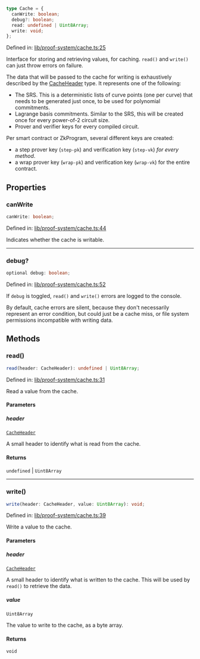 ```ts
type Cache = {
  canWrite: boolean;
  debug?: boolean;
  read: undefined | Uint8Array;
  write: void;
};
```

Defined in: [lib/proof-system/cache.ts:25](https://github.com/o1-labs/o1js/blob/fca908c243ee8e908efacaf73a882d48759e675a/src/lib/proof-system/cache.ts#L25)

Interface for storing and retrieving values, for caching.
`read()` and `write()` can just throw errors on failure.

The data that will be passed to the cache for writing is exhaustively described by the [CacheHeader](CacheHeader.mdx) type.
It represents one of the following:
- The SRS. This is a deterministic lists of curve points (one per curve) that needs to be generated just once,
  to be used for polynomial commitments.
- Lagrange basis commitments. Similar to the SRS, this will be created once for every power-of-2 circuit size.
- Prover and verifier keys for every compiled circuit.

Per smart contract or ZkProgram, several different keys are created:
- a step prover key (`step-pk`) and verification key (`step-vk`) _for every method_.
- a wrap prover key (`wrap-pk`) and verification key (`wrap-vk`) for the entire contract.

## Properties

### canWrite

```ts
canWrite: boolean;
```

Defined in: [lib/proof-system/cache.ts:44](https://github.com/o1-labs/o1js/blob/fca908c243ee8e908efacaf73a882d48759e675a/src/lib/proof-system/cache.ts#L44)

Indicates whether the cache is writable.

***

### debug?

```ts
optional debug: boolean;
```

Defined in: [lib/proof-system/cache.ts:52](https://github.com/o1-labs/o1js/blob/fca908c243ee8e908efacaf73a882d48759e675a/src/lib/proof-system/cache.ts#L52)

If `debug` is toggled, `read()` and `write()` errors are logged to the console.

By default, cache errors are silent, because they don't necessarily represent an error condition,
but could just be a cache miss, or file system permissions incompatible with writing data.

## Methods

### read()

```ts
read(header: CacheHeader): undefined | Uint8Array;
```

Defined in: [lib/proof-system/cache.ts:31](https://github.com/o1-labs/o1js/blob/fca908c243ee8e908efacaf73a882d48759e675a/src/lib/proof-system/cache.ts#L31)

Read a value from the cache.

#### Parameters

##### header

[`CacheHeader`](CacheHeader.mdx)

A small header to identify what is read from the cache.

#### Returns

`undefined` \| `Uint8Array`

***

### write()

```ts
write(header: CacheHeader, value: Uint8Array): void;
```

Defined in: [lib/proof-system/cache.ts:39](https://github.com/o1-labs/o1js/blob/fca908c243ee8e908efacaf73a882d48759e675a/src/lib/proof-system/cache.ts#L39)

Write a value to the cache.

#### Parameters

##### header

[`CacheHeader`](CacheHeader.mdx)

A small header to identify what is written to the cache. This will be used by `read()` to retrieve the data.

##### value

`Uint8Array`

The value to write to the cache, as a byte array.

#### Returns

`void`
